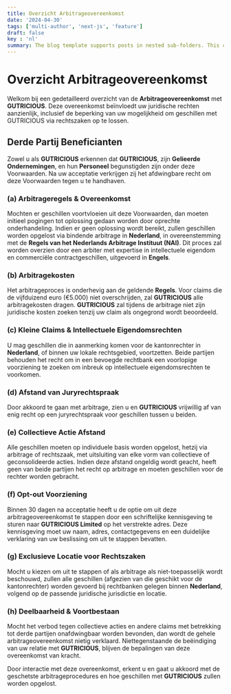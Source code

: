 ```yaml
---
title: Overzicht Arbitrageovereenkomst
date: '2024-04-30'
tags: ['multi-author', 'next-js', 'feature']
draft: false
key : 'nl'
summary: The blog template supports posts in nested sub-folders. This can be used to group posts of similar content e.g. a multi-part course.
---
```


# Overzicht Arbitrageovereenkomst

Welkom bij een gedetailleerd overzicht van de **Arbitrageovereenkomst** met **GUTRICIOUS**. Deze overeenkomst beïnvloedt uw juridische rechten aanzienlijk, inclusief de beperking van uw mogelijkheid om geschillen met GUTRICIOUS via rechtszaken op te lossen.

## Derde Partij Beneficianten

Zowel u als **GUTRICIOUS** erkennen dat **GUTRICIOUS**, zijn **Gelieerde Ondernemingen**, en hun **Personeel** begunstigden zijn onder deze Voorwaarden. Na uw acceptatie verkrijgen zij het afdwingbare recht om deze Voorwaarden tegen u te handhaven.

### **(a) Arbitrageregels & Overeenkomst**

Mochten er geschillen voortvloeien uit deze Voorwaarden, dan moeten initieel pogingen tot oplossing gedaan worden door oprechte onderhandeling. Indien er geen oplossing wordt bereikt, zullen geschillen worden opgelost via bindende arbitrage in **Nederland**, in overeenstemming met de **Regels van het Nederlands Arbitrage Instituut (NAI)**. Dit proces zal worden overzien door een arbiter met expertise in intellectuele eigendom en commerciële contractgeschillen, uitgevoerd in **Engels**.

### **(b) Arbitragekosten**

Het arbitrageproces is onderhevig aan de geldende **Regels**. Voor claims die de vijfduizend euro (€5.000) niet overschrijden, zal **GUTRICIOUS** alle arbitragekosten dragen. **GUTRICIOUS** zal tijdens de arbitrage niet zijn juridische kosten zoeken tenzij uw claim als ongegrond wordt beoordeeld.

### **(c) Kleine Claims & Intellectuele Eigendomsrechten**

U mag geschillen die in aanmerking komen voor de kantonrechter in **Nederland**, of binnen uw lokale rechtsgebied, voortzetten. Beide partijen behouden het recht om in een bevoegde rechtbank een voorlopige voorziening te zoeken om inbreuk op intellectuele eigendomsrechten te voorkomen.

### **(d) Afstand van Juryrechtspraak**

Door akkoord te gaan met arbitrage, zien u en **GUTRICIOUS** vrijwillig af van enig recht op een juryrechtspraak voor geschillen tussen u beiden.

### **(e) Collectieve Actie Afstand**

Alle geschillen moeten op individuele basis worden opgelost, hetzij via arbitrage of rechtszaak, met uitsluiting van elke vorm van collectieve of geconsolideerde acties. Indien deze afstand ongeldig wordt geacht, heeft geen van beide partijen het recht op arbitrage en moeten geschillen voor de rechter worden gebracht.

### **(f) Opt-out Voorziening**

Binnen 30 dagen na acceptatie heeft u de optie om uit deze arbitrageovereenkomst te stappen door een schriftelijke kennisgeving te sturen naar **GUTRICIOUS Limited** op het verstrekte adres. Deze kennisgeving moet uw naam, adres, contactgegevens en een duidelijke verklaring van uw beslissing om uit te stappen bevatten.

### **(g) Exclusieve Locatie voor Rechtszaken**

Mocht u kiezen om uit te stappen of als arbitrage als niet-toepasselijk wordt beschouwd, zullen alle geschillen (afgezien van die geschikt voor de kantonrechter) worden gevoerd bij rechtbanken gelegen binnen **Nederland**, volgend op de passende juridische jurisdictie en locatie.

### **(h) Deelbaarheid & Voortbestaan**

Mocht het verbod tegen collectieve acties en andere claims met betrekking tot derde partijen onafdwingbaar worden bevonden, dan wordt de gehele arbitrageovereenkomst nietig verklaard. Niettegenstaande de beëindiging van uw relatie met **GUTRICIOUS**, blijven de bepalingen van deze overeenkomst van kracht.

Door interactie met deze overeenkomst, erkent u en gaat u akkoord met de geschetste arbitrageprocedures en hoe geschillen met **GUTRICIOUS** zullen worden opgelost.